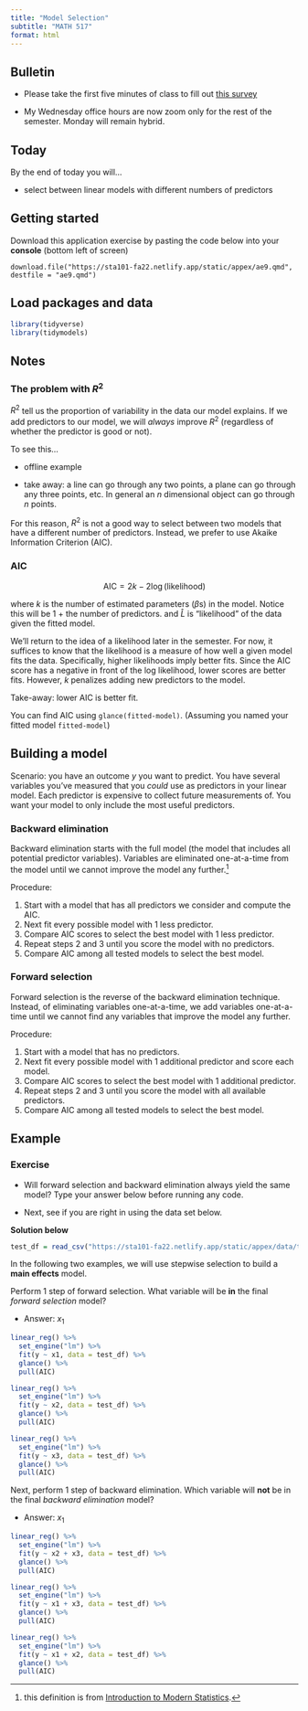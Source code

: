 ```yaml
---
title: "Model Selection"
subtitle: "MATH 517"
format: html
---
```


## Bulletin

- Please take the first five minutes of class to fill out [this survey](https://duke.qualtrics.com/jfe/form/SV_0oIT7pdlmr1FKJM)

- My Wednesday office hours are now zoom only for the rest of the semester. Monday will remain hybrid.

## Today

By the end of today you will...

- select between linear models with different numbers of predictors

## Getting started

Download this application exercise by pasting the code below into your **console** (bottom left of screen)

```
download.file("https://sta101-fa22.netlify.app/static/appex/ae9.qmd",
destfile = "ae9.qmd")
```

## Load packages and data

```r
library(tidyverse)
library(tidymodels)
```

## Notes

### The problem with $R^2$

$R^2$ tell us the proportion of variability in the data our model explains. If we add predictors to our model, we will *always* improve $R^2$ (regardless of whether the predictor is good or not). 

To see this...

- offline example

- take away: a line can go through any two points, a plane can go through any three points, etc. In general an $n$ dimensional object can go through $n$ points.

For this reason, $R^2$ is not a good way to select between two models that have a different number of predictors. Instead, we prefer to use Akaike Information Criterion (AIC). 

### AIC 

$$
\text{AIC} = 2k - 2 \log (\text{likelihood})
$$

where $k$ is the number of estimated parameters ($\beta$s) in the model. Notice this will be 1 + the number of predictors. and $\hat{L}$ is "likelihood" of the data given the fitted model. 

We'll return to the idea of a likelihood later in the semester. For now, it suffices to know that the likelihood is a measure of how well a given model fits the data. Specifically, higher likelihoods imply better fits. Since the AIC score has a negative in front of the log likelihood, lower scores are better fits. However, $k$ penalizes adding new predictors to the model.

Take-away: lower AIC is better fit.

You can find AIC using `glance(fitted-model)`. (Assuming you named your fitted model `fitted-model`)

## Building a model

Scenario: you have an outcome $y$ you want to predict. You have several variables you've measured that you *could* use as predictors in your linear model. Each predictor is expensive to collect future measurements of. You want your model to only include the most useful predictors. 

### Backward elimination 

Backward elimination starts with the full model (the model that includes all potential predictor variables). Variables are eliminated one-at-a-time from the model until we cannot improve the model any further.[^1]

Procedure:

1. Start with a model that has all predictors we consider and compute the AIC.
2. Next fit every possible model with 1 less predictor.
3. Compare AIC scores to select the best model with 1 less predictor.
4. Repeat steps 2 and 3 until you score the model with no predictors.
5. Compare AIC among all tested models to select the best model.


### Forward selection

Forward selection is the reverse of the backward elimination technique. Instead, of eliminating variables one-at-a-time, we add variables one-at-a-time until we cannot find any variables that improve the model any further.

[^1]: this definition is from [Introduction to Modern Statistics](https://openintro-ims.netlify.app/model-mlr.html?q=selection#stepwise-selection).

Procedure:

1. Start with a model that has no predictors.
2. Next fit every possible model with 1 additional predictor and score each model.
3. Compare AIC scores to select the best model with 1 additional predictor.
4. Repeat steps 2 and 3 until you score the model with all available predictors.
5. Compare AIC among all tested models to select the best model.


## Example

### Exercise 

- Will forward selection and backward elimination always yield the same model? Type your answer below before running any code.

- Next, see if you are right in using the data set below.

**Solution below**

```r
test_df = read_csv("https://sta101-fa22.netlify.app/static/appex/data/test_df.csv")
```

In the following two examples, we will use stepwise selection to build a **main effects** model.

Perform 1 step of forward selection. What variable will be **in** the final *forward selection* model?

- Answer: $x_1$

```r
linear_reg() %>%
  set_engine("lm") %>%
  fit(y ~ x1, data = test_df) %>%
  glance() %>%
  pull(AIC)

linear_reg() %>%
  set_engine("lm") %>%
  fit(y ~ x2, data = test_df) %>%
  glance() %>%
  pull(AIC)

linear_reg() %>%
  set_engine("lm") %>%
  fit(y ~ x3, data = test_df) %>%
  glance() %>%
  pull(AIC)
```

Next, perform 1 step of backward elimination. Which variable will **not** be in the final *backward elimination* model?

- Answer: $x_1$

```r
linear_reg() %>%
  set_engine("lm") %>%
  fit(y ~ x2 + x3, data = test_df) %>%
  glance() %>%
  pull(AIC)

linear_reg() %>%
  set_engine("lm") %>%
  fit(y ~ x1 + x3, data = test_df) %>%
  glance() %>%
  pull(AIC)

linear_reg() %>%
  set_engine("lm") %>%
  fit(y ~ x1 + x2, data = test_df) %>%
  glance() %>%
  pull(AIC)
```


